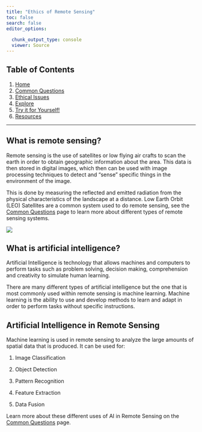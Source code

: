 ```yaml
---
title: "Ethics of Remote Sensing"
toc: false
search: false
editor_options: 
  
  chunk_output_type: console
  viewer: Source
---
```


## Table of Contents

1.  [Home](csproject.qmd)
2.  [Common Questions](tabs/CS263Project/commonqs.qmd)
3.  [Ethical Issues](tabs/CS263Project/EthicalIssues.qmd)
4.  [Explore](tabs/CS263Project/explore.qmd)
5.  [Try it for Yourself!](tabs/CS263Project/remotesensing.qmd)
6.  [Resources](tabs/CS263Project/Resources.qmd)

------------------------------------------------------------------------

## What is remote sensing?

Remote sensing is the use of satellites or low flying air crafts to scan the earth in order to obtain geographic information about the area. This data is then stored in digital images, which then can be used with image processing techniques to detect and “sense” specific things in the environment of the image.

This is done by measuring the reflected and emitted radiation from the physical characteristics of the landscape at a distance. Low Earth Orbit (LEO) Satellites are a common system used to do remote sensing, see the [Common Questions](tabs/CS263Project/commonqs.qmd) page to learn more about different types of remote sensing systems.

![](tabs/CS263Project/media/remotesensing.png){.rounded-img}

## What is artificial intelligence?

Artificial Intelligence is technology that allows machines and computers to perform tasks such as problem solving, decision making, comprehension and creativity to simulate human learning.

There are many different types of artificial intelligence but the one that is most commonly used within remote sensing is machine learning. Machine learning is the ability to use and develop methods to learn and adapt in order to perform tasks without specific instructions.

## Artificial Intelligence in Remote Sensing

Machine learning is used in remote sensing to analyze the large amounts of spatial data that is produced. It can be used for:

1.  Image Classification

2.  Object Detection

3.  Pattern Recognition

4.  Feature Extraction

5.  Data Fusion

Learn more about these different uses of AI in Remote Sensing on the [Common Questions](tabs/CS263Project/commonqs.qmd) page.
